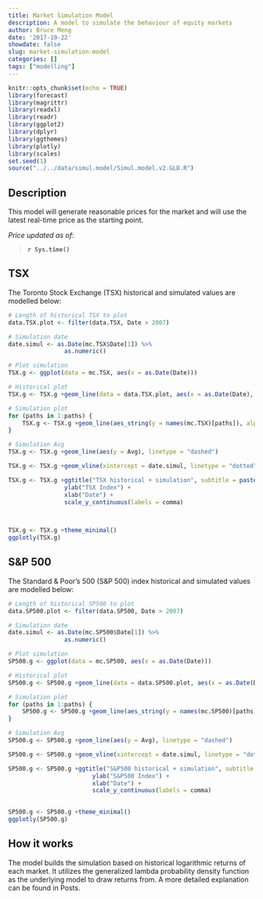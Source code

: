 ```yaml
---
title: Market Simulation Model
description: A model to simulate the behaviour of equity markets
author: Bruce Meng
date: '2017-10-22'
showdate: false
slug: market-simulation-model
categories: []
tags: ["modelling"]
---
```


```r
knitr::opts_chunk$set(echo = TRUE)
library(forecast)
library(magrittr)
library(readxl)
library(readr)
library(ggplot2)
library(dplyr)
library(ggthemes)
library(plotly)
library(scales)
set.seed(1)
source("../../data/simul.model/Simul.model.v2.GLD.R")
```


## Description

This model will generate reasonable prices for the market and will use the latest real-time price as the starting point.

*Price updated as of*: 

> **`r Sys.time()`**

## TSX

The Toronto Stock Exchange (TSX) historical and simulated values are modelled below:

```r

# Length of historical TSX to plot
data.TSX.plot <- filter(data.TSX, Date > 2007)

# Simulation date
date.simul <- as.Date(mc.TSX$Date[1]) %>%
                as.numeric()

# Plot simulation
TSX.g <- ggplot(data = mc.TSX, aes(x = as.Date(Date)))

# Historical plot
TSX.g <- TSX.g +geom_line(data = data.TSX.plot, aes(x = as.Date(Date), y = GSPTSE.Close))

# Simulation plot
for (paths in 1:paths) {
    TSX.g <- TSX.g +geom_line(aes_string(y = names(mc.TSX)[paths]), alpha = 0.17, colour = "blue")
}

# Simulation Avg
TSX.g <- TSX.g +geom_line(aes(y = Avg), linetype = "dashed")

TSX.g <- TSX.g +geom_vline(xintercept = date.simul, linetype = "dotted")

TSX.g <- TSX.g +ggtitle("TSX historical + simulation", subtitle = paste("Expected path of the TSX, based on past behaviour and", paths, sep = " ", "runs")) +
                ylab("TSX Index") +
                xlab("Date") +
                scale_y_continuous(labels = comma)

                

TSX.g <- TSX.g +theme_minimal()
ggplotly(TSX.g)
```

## S&P 500

The Standard & Poor's 500 (S&P 500) index historical and simulated values are modelled below:

```r
# Length of historical SP500 to plot
data.SP500.plot <- filter(data.SP500, Date > 2007)

# Simulation date
date.simul <- as.Date(mc.SP500$Date[1]) %>%
                as.numeric()

# Plot simulation
SP500.g <- ggplot(data = mc.SP500, aes(x = as.Date(Date)))

# Historical plot
SP500.g <- SP500.g +geom_line(data = data.SP500.plot, aes(x = as.Date(Date), y = GSPC.Close))

# Simulation plot
for (paths in 1:paths) {
    SP500.g <- SP500.g +geom_line(aes_string(y = names(mc.SP500)[paths]), alpha = 0.17, colour = "blue")
}

# Simulation Avg
SP500.g <- SP500.g +geom_line(aes(y = Avg), linetype = "dashed")

SP500.g <- SP500.g +geom_vline(xintercept = date.simul, linetype = "dotted")

SP500.g <- SP500.g +ggtitle("S&P500 historical + simulation", subtitle = paste("Expected path of the S&P500, based on past behaviour and", paths, sep = " ", "runs")) +
                        ylab("S&P500 Index") +
                        xlab("Date") +
                        scale_y_continuous(labels = comma)
        

SP500.g <- SP500.g +theme_minimal()
ggplotly(SP500.g)
```

## How it works

The model builds the simulation based on historical logarithmic returns of each market. It utilizes the generalized lambda probability density function as the underlying model to draw returns from. A more detailed explanation can be found in Posts.
